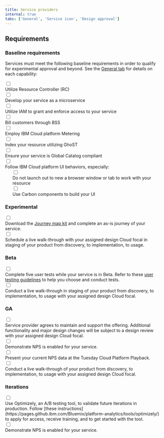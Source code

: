 ```yaml
---
title: Service providers
internal: true
tabs: ['General', 'Service icon', 'Design approval']
---
```


## Requirements

### Baseline requirements

Services must meet the following baseline requirements in order to qualify for experimental approval and beyond. See the [General tab](/getting-started/service-providers/general) for details on each capability:

<div className="bx--col-lg-7 bx--offset-lg-4">
<div classNameName="bx--form-item bx--checkbox-wrapper">
  <input id="bx--checkbox-1" className="bx--checkbox" type="checkbox" value="urc" name="checkbox" />
  <label style="display: block;" for="bx--checkbox-1" className="bx--checkbox-label">Utilize Resource Controller (RC)</label>
</div>
<div className="bx--form-item bx--checkbox-wrapper">
  <input id="bx--checkbox-2" className="bx--checkbox" type="checkbox" value="dys" name="checkbox" />
  <label style="display: block;" for="bx--checkbox-2" className="bx--checkbox-label">Develop your service as a microservice</label>
</div>
<div className="bx--form-item bx--checkbox-wrapper">
  <input id="bx--checkbox-3" className="bx--checkbox" type="checkbox" value="uit" name="checkbox" />
  <label style="display: block;" for="bx--checkbox-3" className="bx--checkbox-label">Utilize IAM to grant and enforce access to your service</label>
</div>
<div className="bx--form-item bx--checkbox-wrapper">
  <input id="bx--checkbox-4" className="bx--checkbox" type="checkbox" value="bct" name="checkbox" />
  <label style="display: block;" for="bx--checkbox-4" className="bx--checkbox-label">Bill customers through BSS</label>
</div>
<div className="bx--form-item bx--checkbox-wrapper">
  <input id="bx--checkbox-5" className="bx--checkbox" type="checkbox" value="eic" name="checkbox" />
  <label style="display: block;" for="bx--checkbox-5" className="bx--checkbox-label">Employ IBM Cloud platform Metering</label>
</div>
<div className="bx--form-item bx--checkbox-wrapper">
  <input id="bx--checkbox-6" className="bx--checkbox" type="checkbox" value="iyr" name="checkbox" />
  <label style="display: block;" for="bx--checkbox-6" className="bx--checkbox-label">Index your resource utilizing GhoST</label>
</div>
<div className="bx--form-item bx--checkbox-wrapper">
  <input id="bx--checkbox-7" className="bx--checkbox" type="checkbox" value="eys" name="checkbox" />
  <label style="display: block;" for="bx--checkbox-7" className="bx--checkbox-label">Ensure your service is Global Catalog compliant</label>
</div>
<div className="bx--form-item bx--checkbox-wrapper">
  <input id="bx--checkbox-8" className="bx--checkbox" type="checkbox" value="fip" name="checkbox" />
  <label style="display: block;" for="bx--checkbox-8" className="bx--checkbox-label">Follow IBM Cloud platform UI behaviors, especially:</label>
</div>
<div style="margin-left: 1.5rem" className="bx--form-item bx--checkbox-wrapper">
    <input id="bx--checkbox-9" className="bx--checkbox" type="checkbox" value="dol" name="checkbox" />
    <label style="display: block;" for="bx--checkbox-9" className="bx--checkbox-label">Do not launch out to new a browser window or tab to work with your resource</label>
  </div>
<div style="margin-left: 1.5rem" className="bx--form-item bx--checkbox-wrapper">
  <input id="bx--checkbox-10" className="bx--checkbox" type="checkbox" value="uccnew" name="checkbox" />
  <label style="display: block;" for="bx--checkbox-10" className="bx--checkbox-label">Use Carbon components to build your UI</label>
</div>
</div>

### Experimental

<div className="bx--col-lg-7 bx--offset-lg-4">
<div className="bx--form-item bx--checkbox-wrapper">
  <input id="bx--checkbox-11" className="bx--checkbox" type="checkbox" value="fip" name="checkbox" />
  <label style="display: block;" for="bx--checkbox-11" className="bx--checkbox-label">Download the <a href="http://journey-map.stage1.mybluemix.net/#" target="_blank">Journey map kit</a> and complete an as-is journey of your service.</label>
</div>
<div className="bx--form-item bx--checkbox-wrapper">
  <input id="bx--checkbox-12" className="bx--checkbox" type="checkbox" value="fip" name="checkbox" />
  <label style="display: block;" for="bx--checkbox-12" className="bx--checkbox-label">Schedule a live walk-through with your assigned design Cloud focal in staging of your product from discovery, to implementation, to usage.</label>
</div>
</div>

### Beta

<div className="bx--col-lg-7 bx--offset-lg-4">
<div className="bx--form-item bx--checkbox-wrapper">
  <input id="bx--checkbox-13" className="bx--checkbox" type="checkbox" value="fip" name="checkbox" />
  <label style="display: block;" for="bx--checkbox-13" className="bx--checkbox-label">Complete five user tests while your service is in Beta. Refer to these <a href="https://ibm.ent.box.com/notes/220208728866?s=9zaeshrkbe3u0xxsuj65kojx8ey0qw81" target="_blank">user testing guidelines</a> to help you choose and conduct tests.</label>
</div>
<div className="bx--form-item bx--checkbox-wrapper">
  <input id="bx--checkbox-14" className="bx--checkbox" type="checkbox" value="fip" name="checkbox" />
  <label style="display: block;" for="bx--checkbox-14" className="bx--checkbox-label">Conduct a live walk-through in staging of your product from discovery, to implementation, to usage with your assigned design Cloud focal.</label>
</div>
</div>

### GA

<div className="bx--col-lg-7 bx--offset-lg-4">
<div className="bx--form-item bx--checkbox-wrapper">
  <input id="bx--checkbox-15" className="bx--checkbox" type="checkbox" value="fip" name="checkbox" />
  <label style="display: block;" for="bx--checkbox-15" className="bx--checkbox-label">Service provider agrees to maintain and support the offering. Additional functionality and major design changes will be subject to a design review with your assigned design Cloud focal.</label>
</div>
<div className="bx--form-item bx--checkbox-wrapper">
  <input id="bx--checkbox-16" className="bx--checkbox" type="checkbox" value="fip" name="checkbox" />
  <label style="display: block;" for="bx--checkbox-16" className="bx--checkbox-label">Demonstrate NPS is enabled for your service.</label>
</div>
<div className="bx--form-item bx--checkbox-wrapper">
  <input id="bx--checkbox-17" className="bx--checkbox" type="checkbox" value="fip" name="checkbox" />
  <label style="display: block;" for="bx--checkbox-17" className="bx--checkbox-label">Present your current NPS data at the Tuesday Cloud Platform Playback.</label>
</div>
<div className="bx--form-item bx--checkbox-wrapper">
  <input id="bx--checkbox-18" className="bx--checkbox" type="checkbox" value="fip" name="checkbox" />
  <label style="display: block;" for="bx--checkbox-18" className="bx--checkbox-label">Conduct a live walk-through of your product from discovery, to implementation, to usage with your assigned design Cloud focal.</label>
</div>
</div>

### Iterations

<div className="bx--col-lg-7 bx--offset-lg-4">
<div className="bx--form-item bx--checkbox-wrapper">
  <input id="bx--checkbox-19" className="bx--checkbox" type="checkbox" value="fip" name="checkbox" />
  <label style="display: block;" for="bx--checkbox-19" className="bx--checkbox-label">Use Optimizely, an A/B testing tool, to validate future iterations in production. Follow [these instructions](https://pages.github.ibm.com/Bluemix/platform-analytics/tools/optimizely/) to apply for access, receive training, and to get started with the tool.</label>
</div>
<div className="bx--form-item bx--checkbox-wrapper">
  <input id="bx--checkbox-20" className="bx--checkbox" type="checkbox" value="fip" name="checkbox" />
  <label style="display: block;" for="bx--checkbox-20" className="bx--checkbox-label">Demonstrate NPS is enabled for your service.</label>
</div>
</div>
